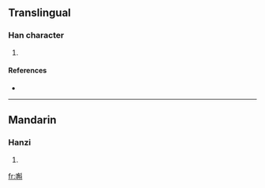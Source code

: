 ==Translingual==

===Han character===
{{Han char|rn=30|rad=口|as=11|sn=14|four=6400<sub>0</sub>|canj=口弓月十 (RNBJ)}}

# {{defn|Han|sort=口11}}

====References====
* {{Han ref|kx=0206.201|dkj=04233|hdz=10678.030|uh=561D|ud=22045|bh=E152|bd=57682}}

----

==Mandarin==

===Hanzi===
{{cmn-hanzi|pin=[[hú]] ([[hu2]])|wg=hu<sup>2</sup>}}

# {{defn|Mandarin}}

[[fr:嘝]]